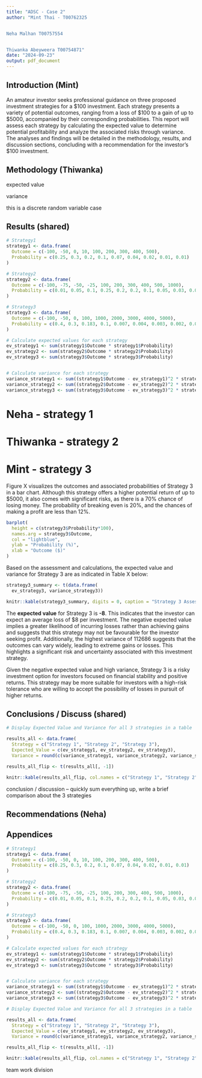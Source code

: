 ```yaml
---
title: "ADSC - Case 2"
author: "Mint Thai - T00762325


Neha Malhan T00757554


Thiwanka Abeyweera T00754871"
date: "2024-09-23"
output: pdf_document
---
```


## Introduction (Mint)

An amateur investor seeks professional guidance on three proposed investment strategies for a \$100 investment. Each strategy presents a variety of potential outcomes, ranging from a loss of \$100 to a gain of up to \$5000, accompanied by their corresponding probabilities. This report will assess each strategy by calculating the expected value to determine potential profitability and analyze the associated risks through variance. The analyses and findings will be detailed in the methodology, results, and discussion sections, concluding with a recommendation for the investor's \$100 investment.

## Methodology (Thiwanka)

expected value

variance

this is a discrete random variable case

## Results (shared)

```r

# Strategy1
strategy1 <- data.frame(
  Outcome = c(-100, -50, 0, 10, 100, 200, 300, 400, 500),
  Probability = c(0.25, 0.3, 0.2, 0.1, 0.07, 0.04, 0.02, 0.01, 0.01)
)

# Strategy2
strategy2 <- data.frame(
  Outcome = c(-100, -75, -50, -25, 100, 200, 300, 400, 500, 1000),
  Probability = c(0.01, 0.05, 0.1, 0.25, 0.2, 0.2, 0.1, 0.05, 0.03, 0.01)
)

# Strategy3
strategy3 <- data.frame(
  Outcome = c(-100, -50, 0, 100, 1000, 2000, 3000, 4000, 5000),
  Probability = c(0.4, 0.3, 0.183, 0.1, 0.007, 0.004, 0.003, 0.002, 0.001)
)

# Calculate expected values for each strategy
ev_strategy1 <- sum(strategy1$Outcome * strategy1$Probability)
ev_strategy2 <- sum(strategy2$Outcome * strategy2$Probability)
ev_strategy3 <- sum(strategy3$Outcome * strategy3$Probability)


# Calculate variance for each strategy
variance_strategy1 <- sum((strategy1$Outcome - ev_strategy1)^2 * strategy1$Probability)
variance_strategy2 <- sum((strategy2$Outcome - ev_strategy2)^2 * strategy2$Probability)
variance_strategy3 <- sum((strategy3$Outcome - ev_strategy3)^2 * strategy3$Probability)

```

# Neha - strategy 1

# Thiwanka - strategy 2

# Mint - strategy 3

Figure X visualizes the outcomes and associated probabilities of Strategy 3 in a bar chart. Although this strategy offers a higher potential return of up to \$5000, it also comes with significant risks, as there is a 70% chance of losing money. The probability of breaking even is 20%, and the chances of making a profit are less than 12%.

```r

barplot(
  height = c(strategy3$Probability*100),
  names.arg = strategy3$Outcome,
  col = "lightblue",
  ylab = "Probability (%)",
  xlab = "Outcome ($)"
)

```

Based on the assessment and calculations, the expected value and variance for Strategy 3 are as indicated in Table X below:

```r

strategy3_summary <- t(data.frame(
  ev_strategy3, variance_strategy3))

knitr::kable(strategy3_summary, digits = 0, caption = "Strategy 3 Assessment Result")

```

The **expected value** for Strategy 3 is **-8**. This indicates that the investor can expect an average loss of \$8 per investment. The negative expected value implies a greater likelihood of incurring losses rather than achieving gains and suggests that this strategy may not be favourable for the investor seeking profit. Additionally, the highest variance of 112686 suggests that the outcomes can vary widely, leading to extreme gains or losses. This highlights a significant risk and uncertainty associated with this investment strategy.

Given the negative expected value and high variance, Strategy 3 is a risky investment option for investors focused on financial stability and positive returns. This strategy may be more suitable for investors with a high-risk tolerance who are willing to accept the possibility of losses in pursuit of higher returns.

## Conclusions / Discuss (shared)

```r

# Display Expected Value and Variance for all 3 strategies in a table

results_all <- data.frame(
  Strategy = c("Strategy 1", "Strategy 2", "Strategy 3"),
  Expected_Value = c(ev_strategy1, ev_strategy2, ev_strategy3),
  Variance = round(c(variance_strategy1, variance_strategy2, variance_strategy3)))

results_all_flip <- t(results_all[, -1])

knitr::kable(results_all_flip, col.names = c("Strategy 1", "Strategy 2", "Strategy 3"), digits = 0, caption = "Strategy Assessment Summary")

```

conclusion / discussion -- quickly sum everything up, write a brief comparison about the 3 strategies

## Recommendations (Neha)

## Appendices

```r

# Strategy1
strategy1 <- data.frame(
  Outcome = c(-100, -50, 0, 10, 100, 200, 300, 400, 500),
  Probability = c(0.25, 0.3, 0.2, 0.1, 0.07, 0.04, 0.02, 0.01, 0.01)
)

# Strategy2
strategy2 <- data.frame(
  Outcome = c(-100, -75, -50, -25, 100, 200, 300, 400, 500, 1000),
  Probability = c(0.01, 0.05, 0.1, 0.25, 0.2, 0.2, 0.1, 0.05, 0.03, 0.01)
)

# Strategy3
strategy3 <- data.frame(
  Outcome = c(-100, -50, 0, 100, 1000, 2000, 3000, 4000, 5000),
  Probability = c(0.4, 0.3, 0.183, 0.1, 0.007, 0.004, 0.003, 0.002, 0.001)
)

# Calculate expected values for each strategy
ev_strategy1 <- sum(strategy1$Outcome * strategy1$Probability)
ev_strategy2 <- sum(strategy2$Outcome * strategy2$Probability)
ev_strategy3 <- sum(strategy3$Outcome * strategy3$Probability)


# Calculate variance for each strategy
variance_strategy1 <- sum((strategy1$Outcome - ev_strategy1)^2 * strategy1$Probability)
variance_strategy2 <- sum((strategy2$Outcome - ev_strategy2)^2 * strategy2$Probability)
variance_strategy3 <- sum((strategy3$Outcome - ev_strategy3)^2 * strategy3$Probability)

```

```r

# Display Expected Value and Variance for all 3 strategies in a table

results_all <- data.frame(
  Strategy = c("Strategy 1", "Strategy 2", "Strategy 3"),
  Expected_Value = c(ev_strategy1, ev_strategy2, ev_strategy3),
  Variance = round(c(variance_strategy1, variance_strategy2, variance_strategy3)))

results_all_flip <- t(results_all[, -1])

knitr::kable(results_all_flip, col.names = c("Strategy 1", "Strategy 2", "Strategy 3"), digits = 0, caption = "Strategy Assessment Summary")

```

team work division
